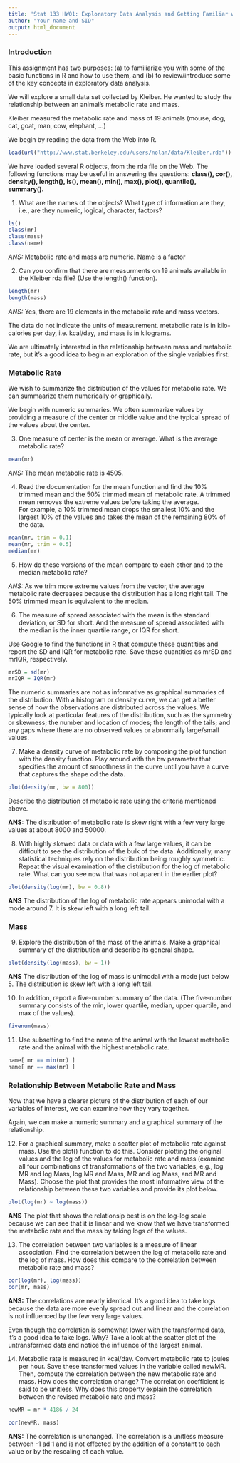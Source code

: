 ```yaml
---
title: 'Stat 133 HW01: Exploratory Data Analysis and Getting Familiar with R Expressions'
author: "Your name and SID"
output: html_document
---
```


### Introduction

This assignment has two purposes: 
(a) to familiarize you with some of the basic 
functions in R and how to use them, and 
(b) to review/introduce some of the key
concepts in exploratory data analysis.

We will explore a small data set collected by Kleiber. 
He wanted to study the relationship between an animal's metabolic
rate and mass.

Kleiber measured the metabolic rate and mass of 19 animals 
(mouse, dog, cat, goat, man, cow, elephant, ...)

We begin by reading the data from the Web into R.

```r
load(url("http://www.stat.berkeley.edu/users/nolan/data/Kleiber.rda"))
```

We have loaded several R objects, from the rda file on the Web. 
The following functions may be useful in answering 
the questions:
**class(), cor(), density(), length(), ls(), mean(), min(),
max(), plot(), quantile(), summary().**


1. What are the names of the objects?
What type of information are they, i.e., are they numeric, logical,
character, factors? 

```r
ls()
class(mr)
class(mass)
class(name)
```

*ANS:* Metabolic rate and mass are numeric. Name is a factor

2. Can you confirm that there are measurments on 19 animals 
available in the Kleiber rda file? (Use the length() function).

```r
length(mr)
length(mass)
```

*ANS:* Yes, there are 19 elements in the metabolic rate and mass vectors.

The data do not indicate the units of measurement. 
metabolic rate is in kilo-calories per day, i.e. kcal/day, and
mass is in kilograms.

We are ultimately interested in the relationship between mass and 
metabolic rate, but it's a good idea to begin an exploration of the
single variables first. 

### Metabolic Rate

We wish to summarize the distribution of the values for metabolic rate. 
We can summaarize them numerically or graphically.

We begin with numeric summaries. 
We often summarize values by providing a measure of
the center or middle value and the typical spread of 
the values about the center.

3. One measure of center is the mean or average.
What is the average metabolic rate?  

```r
mean(mr)
```

*ANS:* The mean metabolic rate is 4505.

4. Read the documentation for the mean function and find the 
10% trimmed mean and the 50% trimmed mean of metabolic rate. 
A trimmed mean removes the extreme values before taking the average.  
For example, a 10% trimmed mean drops the smallest 10% and the 
largest 10% of the values and takes the mean of the 
remaining 80% of the data.


```r
mean(mr, trim = 0.1)
mean(mr, trim = 0.5)
median(mr)
```


5. How do these versions of the mean compare to each other and to 
the median metabolic rate?

*ANS:* As we trim more extreme values from the vector, the average
metabolic rate decreases because the distribution has a long 
right tail. The 50% trimmed mean is equivalent to the median.


6. The measure of spread associated with the mean is the standard
deviation, or SD for short.
And the measure of spread associated with the median is the 
inner quartile range, or IQR for short.

Use Google to find the functions in R that compute these quantities
and report the SD and IQR for metabolic rate.
Save these quantities as mrSD and mrIQR, respectively.

```r
mrSD = sd(mr)
mrIQR = IQR(mr)
```

The numeric summaries are not as informative as graphical summaries 
of the distribution. 
With a histogram or density curve, we can get a better sense of how
the observations are distributed across the values.
We typically look at particular features of the distribution,
such as the symmetry or skewness; the number and location of modes;
the length of the tails; and any gaps where there are no observed values
or abnormally large/small values.

7. Make a density curve of metabolic rate by composing the plot
function with the density function. Play around with the bw parameter
that specifies the amount of smoothness in the curve until you
have a curve that captures the shape od the data.

```r
plot(density(mr, bw = 800))
```

Describe the distribution of metabolic rate using the criteria
mentioned above.

**ANS:** The distribution of metabolic rate is skew right with a few
very large values at about 8000 and 50000.

8. With highly skewed data or data with a few large values, it 
can be difficult to see the distribution of the bulk of the data.
Additionally, many statistical techniques rely on the distribution
being roughly symmetric. 
Repeat the visual examination of the distribution for 
the log of metabolic rate.  What can you see now that was
not aparent in the earlier plot?

```r
plot(density(log(mr), bw = 0.8))
```

**ANS** The distribution of the log of metabolic rate appears unimodal with
a mode around 7. It is skew left with a long left tail.

### Mass

9. Explore the distribution of the mass of the animals. 
Make a graphical summary of the distribution and describe its general shape.

```r
plot(density(log(mass), bw = 1))
```

**ANS** The distribution of the log of mass is unimodal with a mode just 
below 5. The distribution is skew left with a long left tail.

10. In addition, report a five-number summary of the data.
(The five-number summary consists of the min, lower quartile,
median, upper quartile, and max of the values).

```r
fivenum(mass)
```

11. Use subsetting to find the name of the animal with the
lowest metabolic rate and the animal with the highest metabolic rate.

```r
name[ mr == min(mr) ]
name[ mr == max(mr) ] 
```


### Relationship Between Metabolic Rate and Mass

Now that we have a clearer picture of the distribution of each of
our variables of interest, we can examine how they vary together.

Again, we can make a numeric summary and a graphical summary of
the relationship.

12. For a graphical summary, make a scatter plot of metabolic rate
against mass. Use the plot() function to do this. 
Consider plotting the original values and the log of the values
for metabolic rate and mass (examine all four combinations of 
transformations of the two variables, e.g., log MR and log Mass, 
log MR and Mass, MR and log Mass, and MR and Mass).
Choose the plot that provides the most informative view of
the relationship between these two variables and provide its plot
below. 

```r
plot(log(mr) ~ log(mass))
```

**ANS** The plot that shows the relationsip best is on the log-log
scale because we can see that it is linear and we know that we
have transformed the metabolic rate and the mass by taking logs
of the values.

13. The correlation between two variables is a measure of linear 
association.  Find the correlation between the log of metabolic rate 
and the log of mass. How does this compare 
to the correlation between metabolic rate and mass?

```r
cor(log(mr), log(mass))
cor(mr, mass)
```

**ANS:** The correlations are nearly identical. It's a good idea to 
take logs because the data are more evenly spread out and linear
and the correlation is not influenced by the few very large values.

Even though the correlation is somewhat lower with the transformed
data, it's a good idea to take logs. Why? Take a look at the scatter
plot of the untransformed data and notice the influence of the largest
animal.



14. Metabolic rate is measured in kcal/day. 
Convert metabolic rate to joules per hour. 
Save these transformed values in the variable called newMR.
Then, compute the correlation between the new metabolic rate and mass. 
How does the correlation change?
The correlation coefficient is said to be unitless.
Why does this property explain the correlation between the revised
metabolic rate and mass?

```r
newMR = mr * 4186 / 24

cor(newMR, mass)
```

**ANS:** The correlation is unchanged. The correlation is a unitless
measure between -1 ad 1 and is not effected by the addition of a constant 
to each value or by the rescaling of each value.
